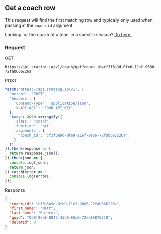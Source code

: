 ## Get a coach row

This request will find the first matching row and typically only used when passing in the `coach_id` argument.

Looking for the coach of a team in a specific season? [Go here.](/team/getCoach)

### Request

GET

```console
https://api.srating.io/v1/coach/get?coach_id=cf3f6a9d-0fe0-11ef-9686-72fab666226a
```

POST
```js {5} copy filename="javascript"
fetch('https://api.srating.io/v1', {
  'method': 'POST',
  'headers': {
    'Content-Type': 'application/json',
    'X-API-KEY': 'YOUR_API_KEY',
  },
  'body': JSON.stringify({
    'class': 'coach',
    'function': 'get',
    'arguments': {
      'coach_id': 'cf3f6a9d-0fe0-11ef-9686-72fab666226a',
    }
  }),
}).then(response => {
  return response.json();
}).then(json => {
  console.log(json);
  return json;
}).catch(error => {
  console.log(error);
});
```

Response
```json
{
  "coach_id": "cf3f6a9d-0fe0-11ef-9686-72fab666226a",
  "first_name": "Matt",
  "last_name": "Painter",
  "guid": "0e8f0ea6-0042-43b5-85c0-72ea08875219",
  "deleted": 0
}
```

